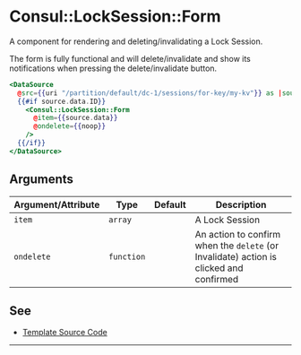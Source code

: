 # Consul::LockSession::Form

A component for rendering and deleting/invalidating a Lock Session.

The form is fully functional and will delete/invalidate and show its
notifications when pressing the delete/invalidate button.

```hbs preview-template
<DataSource
  @src={{uri "/partition/default/dc-1/sessions/for-key/my-kv"}} as |source|>
  {{#if source.data.ID}}
    <Consul::LockSession::Form
      @item={{source.data}}
      @ondelete={{noop}}
    />
  {{/if}}
</DataSource>
```

## Arguments

| Argument/Attribute | Type | Default | Description |
| --- | --- | --- | --- |
| `item` | `array` |  | A Lock Session |
| `ondelete` | `function` |  | An action to confirm when the `delete` (or Invalidate) action is clicked and confirmed |

## See

- [Template Source Code](./index.hbs)

---
